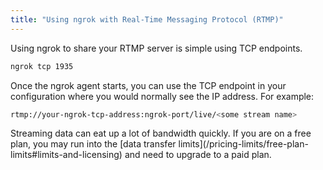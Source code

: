 ```yaml
---
title: "Using ngrok with Real-Time Messaging Protocol (RTMP)"
---
```

Using ngrok to share your RTMP server is simple using TCP endpoints.

```bash
ngrok tcp 1935
```

Once the ngrok agent starts, you can use the TCP endpoint in your configuration where you would normally see the IP address. For example:

```bash
rtmp://your-ngrok-tcp-address:ngrok-port/live/<some stream name>
```

<Note>
Streaming data can eat up a lot of bandwidth quickly. If you are on a free plan, you may run into the [data transfer limits](/pricing-limits/free-plan-limits#limits-and-licensing) and need to upgrade to a paid plan.
</Note>
